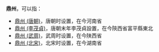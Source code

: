 '''鼎州'''，可以指：
*[[鼎州_(唐朝)|鼎州 (唐朝)]]，唐朝时设置，在今河南省
*[[鼎州_(李茂貞)|鼎州 (李茂貞)]]，唐朝末年李茂貞設置，在今陝西省富平縣東北
*[[鼎州_(武周)|鼎州 (武周)]]，武周时设置，在今陕西省
*[[鼎州_(北宋)|鼎州 (北宋)]]，北宋时设置，在今湖南省

{{Disambig|D|Cat=二字中国州名消歧义}}